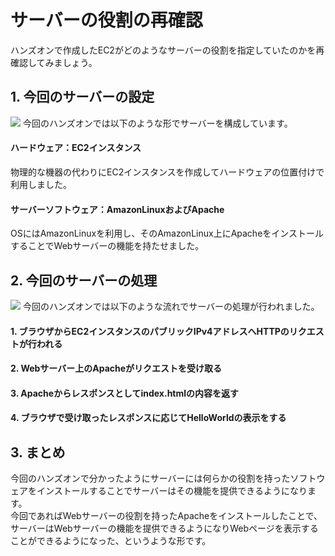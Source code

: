 # サーバーの役割の再確認
ハンズオンで作成したEC2がどのようなサーバーの役割を指定していたのかを再確認してみましょう。
## 1. 今回のサーバーの設定
![](../../aws_cp_reconfirm_server_role_server_setting_image.png)
今回のハンズオンでは以下のような形でサーバーを構成しています。
#### ハードウェア：EC2インスタンス
物理的な機器の代わりにEC2インスタンスを作成してハードウェアの位置付けで利用しました。
#### サーバーソフトウェア：AmazonLinuxおよびApache
OSにはAmazonLinuxを利用し、そのAmazonLinux上にApacheをインストールすることでWebサーバーの機能を持たせました。
## 2. 今回のサーバーの処理
![](../../aws_cp_reconfirm_server_role_process_image.png)
今回のハンズオンでは以下のような流れでサーバーの処理が行われました。
#### 1. ブラウザからEC2インスタンスのパブリックIPv4アドレスへHTTPのリクエストが行われる
#### 2. Webサーバー上のApacheがリクエストを受け取る
#### 3. Apacheからレスポンスとしてindex.htmlの内容を返す
#### 4. ブラウザで受け取ったレスポンスに応じてHelloWorldの表示をする
## 3. まとめ
今回のハンズオンで分かったようにサーバーには何らかの役割を持ったソフトウェアをインストールすることでサーバーはその機能を提供できるようになります。  
今回であればWebサーバーの役割を持ったApacheをインストールしたことで、サーバーはWebサーバーの機能を提供できるようになりWebページを表示することができるようになった、というような形です。